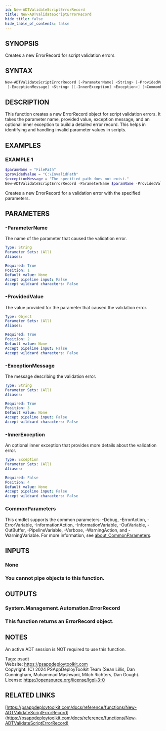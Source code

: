 ```yaml
---
id: New-ADTValidateScriptErrorRecord
title: New-ADTValidateScriptErrorRecord
hide_title: false
hide_table_of_contents: false
---
```


## SYNOPSIS

Creates a new ErrorRecord for script validation errors.

## SYNTAX

```powershell
New-ADTValidateScriptErrorRecord [-ParameterName] <String> [-ProvidedValue] <Object>
 [-ExceptionMessage] <String> [[-InnerException] <Exception>] [<CommonParameters>]
```

## DESCRIPTION

This function creates a new ErrorRecord object for script validation errors.
It takes the parameter name, provided value, exception message, and an optional inner exception to build a detailed error record.
This helps in identifying and handling invalid parameter values in scripts.

## EXAMPLES

### EXAMPLE 1

```powershell
$paramName = "FilePath"
$providedValue = "C:\InvalidPath"
$exceptionMessage = "The specified path does not exist."
New-ADTValidateScriptErrorRecord -ParameterName $paramName -ProvidedValue $providedValue -ExceptionMessage $exceptionMessage
```


Creates a new ErrorRecord for a validation error with the specified parameters.

## PARAMETERS

### -ParameterName

The name of the parameter that caused the validation error.

```yaml
Type: String
Parameter Sets: (All)
Aliases:

Required: True
Position: 1
Default value: None
Accept pipeline input: False
Accept wildcard characters: False
```

### -ProvidedValue

The value provided for the parameter that caused the validation error.

```yaml
Type: Object
Parameter Sets: (All)
Aliases:

Required: True
Position: 2
Default value: None
Accept pipeline input: False
Accept wildcard characters: False
```

### -ExceptionMessage

The message describing the validation error.

```yaml
Type: String
Parameter Sets: (All)
Aliases:

Required: True
Position: 3
Default value: None
Accept pipeline input: False
Accept wildcard characters: False
```

### -InnerException

An optional inner exception that provides more details about the validation error.

```yaml
Type: Exception
Parameter Sets: (All)
Aliases:

Required: False
Position: 4
Default value: None
Accept pipeline input: False
Accept wildcard characters: False
```

### CommonParameters

This cmdlet supports the common parameters: -Debug, -ErrorAction, -ErrorVariable, -InformationAction, -InformationVariable, -OutVariable, -OutBuffer, -PipelineVariable, -Verbose, -WarningAction, and -WarningVariable. For more information, see [about_CommonParameters](http://go.microsoft.com/fwlink/?LinkID=113216).

## INPUTS

### None

### You cannot pipe objects to this function.
## OUTPUTS

### System.Management.Automation.ErrorRecord

### This function returns an ErrorRecord object.
## NOTES
An active ADT session is NOT required to use this function.

Tags: psadt<br />
Website: https://psappdeploytoolkit.com<br />
Copyright: (C) 2024 PSAppDeployToolkit Team (Sean Lillis, Dan Cunningham, Muhammad Mashwani, Mitch Richters, Dan Gough).<br />
License: https://opensource.org/license/lgpl-3-0

## RELATED LINKS

[https://psappdeploytoolkit.com/docs/reference/functions/New-ADTValidateScriptErrorRecord](https://psappdeploytoolkit.com/docs/reference/functions/New-ADTValidateScriptErrorRecord)
